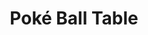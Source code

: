 ---
title: "Poké Ball Table"
meta_title: "Poké Ball Table craft"
description: "Craft de Poké Ball Table"
rank: "c"
draft: false
name: "Poké Ball Table"
recipe_img: "https://wiki.pokexgames.com/images/a/a7/Pok%C3%A9_Ball_Table.png"
level: 45
craft_time: 8160
result: 1
value_npc: 1
ingredients:
  - name: "White Table"
    quantity: 1
    item_img: "https://wiki.pokexgames.com/images/thumb/5/5c/Meta_preta.png/30px-Meta_preta.png"
    value_npc: 1
  - name: "Empty Poké Ball"
    quantity: 100
    item_img: "https://wiki.pokexgames.com/images/8/8e/Poke-ball%281%29.png"
    value_npc: 1
  - name: "Empty Great Ball"
    quantity: 25
    item_img: "https://wiki.pokexgames.com/images/9/96/Great-ball%281%29.png"
    value_npc: 1
  - name: "Empty Super Ball"
    quantity: 10
    item_img: "https://wiki.pokexgames.com/images/d/d6/Super-ball%281%29.png"
    value_npc: 1
  - name: "Empty Ultra Ball"
    quantity: 4
    item_img: "https://wiki.pokexgames.com/images/9/9b/Ultra-ball%281%29.png"
    value_npc: 1
  - name: "Planks"
    quantity: 10
    item_img: "https://wiki.pokexgames.com/images/b/b9/Planks.png"
    value_npc: 1
---